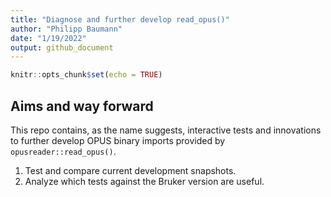 ```yaml
---
title: "Diagnose and further develop read_opus()"
author: "Philipp Baumann"
date: "1/19/2022"
output: github_document
---
```


```r
knitr::opts_chunk$set(echo = TRUE)
```

## Aims and way forward

This repo contains, as the name suggests, interactive tests and innovations to further develop OPUS binary imports provided by `opusreader::read_opus()`.

1.  Test and compare current development snapshots.
2.  Analyze which tests against the Bruker version are useful.
